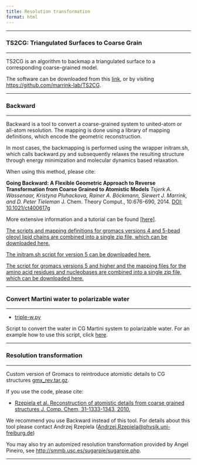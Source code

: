 ```yaml
---
title: Resolution transformation
format: html
---
```

<hr>

### TS2CG: Triangulated Surfaces to Coarse Grain
<hr>

TS2CG is an algorithm to backmap a triangulated surface to a corresponding coarse-grained model.
 
The software can be downloaded from this [link](https://martini-library.s3.us-east-2.amazonaws.com/tools/resolution_transformation/TS2CG-master.zip), or by visiting [https://github.com/marrink-lab/TS2CG](https://github.com/marrink-lab/TS2CG).

<hr>

### Backward
<hr>

Backward is a tool to convert a coarse-grained system to united-atom or all-atom resolution. The mapping is done using a library of mapping definitions, which encode the geometric reconstruction.

In most cases, the backmapping is performed using the wrapper initram.sh, which calls backward.py and subsequently relaxes the resulting structure through energy minimization and molecular dynamics based relaxation.

When using this method, please cite:

**Going Backward: A Flexible Geometric Approach to Reverse Transformation from Coarse Grained to Atomistic Models** *Tsjerk A. Wassenaar, Kristyna Pluhackova, Rainer A. Böckmann, Siewert J. Marrink, and D. Peter Tieleman* J. Chem. Theory Comput., 10:676-690, 2014. [DOI: 10.1021/ct400617g](http://pubs.acs.org/doi/abs/10.1021/ct400617g)

More extensive information and a tutorial can be found [[here]](../../tutorials/Martini3/Backward/index.qmd). 

[The scripts and mapping definitions for gromacs versions 4 and 5-bead oleoyl lipid chains are combined into a single zip file, which can be downloaded here.](https://martini-library.s3.us-east-2.amazonaws.com/tools/resolution_transformation/backward.zip)

[The initram.sh script for version 5 can be downloaded here.](https://martini-library.s3.us-east-2.amazonaws.com/tools/resolution_transformation/initram-v5.sh)

[The script for gromacs versions 5 and higher and the mapping files for the amino acid residues and nucleobases are combined into a single zip file, which can be downloaded here.](https://martini-library.s3.us-east-2.amazonaws.com/tools/resolution_transformation/backward-v5.zip)

<hr>

### Convert Martini water to polarizable water
<hr>

- [triple-w.py](https://martini-library.s3.us-east-2.amazonaws.com/tools/resolution_transformation/triple-w.pyhttps://martini-library.s3.us-east-2.amazonaws.com/tools/resolution_transformation/triple-w.py)

Script to convert the water in CG Martini system to polarizable water. For an example how to use this script, click [here](../../tutorials/Legacy/martini2/others.qmd#polarizable-water).

<hr>

### Resolution transformation
<hr>

Custom version of Gromacs to reintroduce atomistic details to CG structures [gmx_rev.tar.gz](https://martini-library.s3.us-east-2.amazonaws.com/tools/resolution_transformation/gmx_rev.tar).

If you use the code, please cite:

- [Rzepiela et al. Reconstruction of atomistic details from coarse grained structures J. Comp. Chem, 31-1333-1343, 2010.](http://www3.interscience.wiley.com/journal/123244279/abstract) 

We recommend you use Backward instead of this tool. For details about this tool please contact Andrzej Rzepiela ([Andrzej.Rzepiela@physik.uni-freiburg.de](mailto: Andrzej.Rzepiela@physik.uni-freiburg.de))

You may also try an automized resolution transformation provided by Angel Pineiro, see [http://smmb.usc.es/sugarpie/sugarpie.php](http://smmb.usc.es/sugarpie/sugarpie.php).

<hr>
